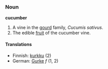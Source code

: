 ===Noun===
'''cucumber''' 
# A vine in the [[gourd]] family, ''Cucumis sativus''.
# The edible [[fruit]] of the cucumber vine.

====Translations====
*Finnish: [[kurkku]] (2)
*German: [[Gurke]] ''f'' (1, 2)